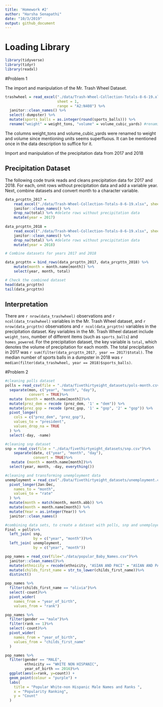 ```yaml
---
title: 'Homework #2'
author: "Harsha Senapathi"
date: "10/3/2019"
output: github_document
---
```



# Loading Library
```r
library(tidyverse)
library(tidyr)
library(readxl)
```

#Problem 1

The import and manipulation of the Mr. Trash Wheel Dataset.

```r
trashwheel = read_excel("./data/Trash-Wheel-Collection-Totals-8-6-19.xlsx",
                        sheet = 1, 
                        range = "A2:N408") %>% 
  janitor::clean_names() %>%
  select(-dumpster) %>%
  mutate(sports_balls = as.integer(round(sports_balls))) %>% 
  rename("weight" = weight_tons, "volume" = volume_cubic_yards) #renaming columns to more reasonable variable names
```

The columns weight_tons and volume_cubic_yards were renamed to weight and volume since mentioning units seems superfluous. It can be mentioned once in the data description to suffice for it.

Import and manipulation of the precipitation data from 2017 and 2018

## Precipitation Dataset

The following code trunk reads and cleans precipitation data for 2017 and 2018. For each, omit rows without precipitation data and add a variable year. Next, combine datasets and convert month to a character variable.

```r

data_prcpttn_2017 = 
    read_excel("./data/Trash-Wheel-Collection-Totals-8-6-19.xlsx", sheet = '2017 Precipitation', range = "A2:B14") %>%
    janitor::clean_names() %>% 
    drop_na(total) %>% #delete rows without precipitation data
    mutate(year = 2017)
    
data_prcpttn_2018 = 
    read_excel("./data/Trash-Wheel-Collection-Totals-8-6-19.xlsx", sheet = '2018 Precipitation', range = "A2:B14") %>%
    janitor::clean_names() %>% 
    drop_na(total) %>% #delete rows without precipitation data
    mutate(year = 2018)

# Combine datasets for years 2017 and 2018

data_prcpttn = bind_rows(data_prcpttn_2017, data_prcpttn_2018) %>% 
    mutate(month = month.name[month]) %>% 
    select(year, month, total)

# Check the combined dataset
head(data_prcpttn)
tail(data_prcpttn)

```

## Interpretation
There are `r nrow(data_trashwheel)` observations and `r ncol(data_trashwheel)` variables in the Mr. Trash Wheel dataset, and `r nrow(data_prcpttn)` observations and `r ncol(data_prcpttn)` variables in the precipitation dataset. Key variables in the Mr. Trash Wheel dataset include `weight_tons`, number of different items (such as `sports_balls`) and `homes_powered`. For the precipitation dataset, the key variable is `total`, which denotes the volume of precipitation for each month. The total precipitation in 2017 was `r sum(filter(data_prcpttn_2017, year == 2017)$total)`. The median number of sports balls in a dumpster in 2018 was `r median(filter(data_trashwheel, year == 2018)$sports_balls)`.

#Problem 2

```r

#cleaning polls dataset
polls = read_csv(file = "./data/fivethirtyeight_datasets/pols-month.csv")%>%
  separate(mon, c("year", "month", "day"), 
           convert = TRUE)%>%
  mutate (month = month.name[month])%>%
  mutate(prez_dem = recode (prez_dem, '1' = "dem")) %>% 
  mutate(prez_gop = recode (prez_gop, '1' = "gop", '2' = "gop")) %>% 
  pivot_longer(
    cols = c("prez_dem", "prez_gop"), 
    values_to = "president", 
    values_drop_na = TRUE
  ) %>% 
  select(-day, -name)

#cleaning snp dataset
snp = read_csv(file = "./data/fivethirtyeight_datasets/snp.csv")%>%
    separate(date, c("year", "month", "day"), 
             convert = TRUE)%>%
   mutate (month = month.name[month])%>%
  select(year, month, -day, everything())

#cleaning and transforming unemployment data
unemployment = read_csv("./Data/fivethirtyeight_datasets/unemployment.csv") %>%
  pivot_longer(Jan:Dec, 
    names_to = "month",
    values_to = "rate"
  ) %>% 
  mutate(month = match(month, month.abb)) %>%
  mutate(month = month.name[month]) %>%
  mutate(Year = as.integer(Year)) %>%
  janitor::clean_names()

#combining data sets, to create a dataset with polls, snp and unemployent rate.
Final = polls%>%
  left_join( snp,
             by = c("year", "month"))%>%
  left_join( unemployment,
             by = c("year", "month"))

```

```r
pop_names = read_csv(file="./data/popular_Baby_Names.csv")%>%
  janitor::clean_names()%>%
  mutate(ethnicity = recode(ethnicity, "ASIAN AND PACI" = "ASIAN AND PACIFIC ISLANDER", "BLACK NON HISP" = "BLACK NON HISPANIC", "WHITE NON HISP" = "WHITE NON HISPANIC"))%>%
  mutate(childs_first_name = str_to_lower(childs_first_name))%>%
  distinct()

pop_names %>%
  filter(childs_first_name == "olivia")%>%
  select(-count)%>%
  pivot_wider(
    names_from = "year_of_birth",
    values_from = "rank")

pop_names %>%
  filter(gender == "male")%>%
  filter(rank == 1)%>%
  select(-count)%>%
  pivot_wider(
    names_from = "year_of_birth",
    values_from = "childs_first_name"
  )

pop_names %>%
  filter(gender == "MALE",
         ethnicity == "WHITE NON HISPANIC",
         year_of_birth == 2016)%>%
  ggplot(aes(x=rank, y=count)) + 
  geom_point(colour = "purple") +
  labs(
    title = "Popular White-non Hispanic Male Names and Ranks ",
    x = "Popularity Ranking",
    y = "Count"
  )
  
```







